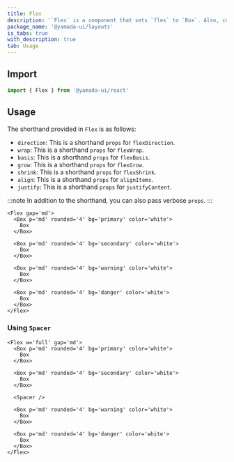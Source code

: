 ```yaml
---
title: Flex
description: '`Flex` is a component that sets `flex` to `Box`. Also, convenient style shorthand is available.'
package_name: '@yamada-ui/layouts'
is_tabs: true
with_description: true
tab: Usage
---
```


## Import

```ts
import { Flex } from '@yamada-ui/react'
```

## Usage

The shorthand provided in `Flex` is as follows:

- `direction`: This is a shorthand `props` for `flexDirection`.
- `wrap`: This is a shorthand `props` for `flexWrap`.
- `basis`: This is a shorthand `props` for `flexBasis`.
- `grow`: This is a shorthand `props` for `flexGrow`.
- `shrink`: This is a shorthand `props` for `flexShrink`.
- `align`: This is a shorthand `props` for `alignItems`.
- `justify`: This is a shorthand `props` for `justifyContent`.

:::note
In addition to the shorthand, you can also pass verbose `props`.
:::

```tsx
<Flex gap='md'>
  <Box p='md' rounded='4' bg='primary' color='white'>
    Box
  </Box>

  <Box p='md' rounded='4' bg='secondary' color='white'>
    Box
  </Box>

  <Box p='md' rounded='4' bg='warning' color='white'>
    Box
  </Box>

  <Box p='md' rounded='4' bg='danger' color='white'>
    Box
  </Box>
</Flex>
```

### Using `Spacer`

```tsx
<Flex w='full' gap='md'>
  <Box p='md' rounded='4' bg='primary' color='white'>
    Box
  </Box>

  <Box p='md' rounded='4' bg='secondary' color='white'>
    Box
  </Box>

  <Spacer />

  <Box p='md' rounded='4' bg='warning' color='white'>
    Box
  </Box>

  <Box p='md' rounded='4' bg='danger' color='white'>
    Box
  </Box>
</Flex>
```
